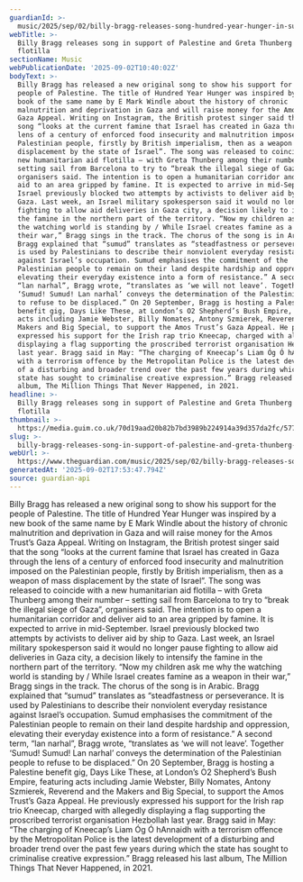 ```yaml
---
guardianId: >-
  music/2025/sep/02/billy-bragg-releases-song-hundred-year-hunger-in-support-of-palestine-and-aid-flotilla-greta-thunberg-gaza
webTitle: >-
  Billy Bragg releases song in support of Palestine and Greta Thunberg aid
  flotilla
sectionName: Music
webPublicationDate: '2025-09-02T10:40:02Z'
bodyText: >-
  Billy Bragg has released a new original song to show his support for the
  people of Palestine. The title of Hundred Year Hunger was inspired by a new
  book of the same name by E Mark Windle about the history of chronic
  malnutrition and deprivation in Gaza and will raise money for the Amos Trust’s
  Gaza Appeal. Writing on Instagram, the British protest singer said that the
  song “looks at the current famine that Israel has created in Gaza through the
  lens of a century of enforced food insecurity and malnutrition imposed on the
  Palestinian people, firstly by British imperialism, then as a weapon of mass
  displacement by the state of Israel”. The song was released to coincide with a
  new humanitarian aid flotilla – with Greta Thunberg among their number –
  setting sail from Barcelona to try to “break the illegal siege of Gaza”,
  organisers said. The intention is to open a humanitarian corridor and deliver
  aid to an area gripped by famine. It is expected to arrive in mid-September.
  Israel previously blocked two attempts by activists to deliver aid by ship to
  Gaza. Last week, an Israel military spokesperson said it would no longer pause
  fighting to allow aid deliveries in Gaza city, a decision likely to intensify
  the famine in the northern part of the territory. “Now my children ask me why
  the watching world is standing by / While Israel creates famine as a weapon in
  their war,” Bragg sings in the track. The chorus of the song is in Arabic.
  Bragg explained that “sumud” translates as “steadfastness or perseverance. It
  is used by Palestinians to describe their nonviolent everyday resistance
  against Israel’s occupation. Sumud emphasises the commitment of the
  Palestinian people to remain on their land despite hardship and oppression,
  elevating their everyday existence into a form of resistance.” A second term,
  “lan narhal”, Bragg wrote, “translates as ‘we will not leave’. Together
  ‘Sumud! Sumud! Lan narhal’ conveys the determination of the Palestinian people
  to refuse to be displaced.” On 20 September, Bragg is hosting a Palestine
  benefit gig, Days Like These, at London’s O2 Shepherd’s Bush Empire, featuring
  acts including Jamie Webster, Billy Nomates, Antony Szmierek, Reverend and the
  Makers and Big Special, to support the Amos Trust’s Gaza Appeal. He previously
  expressed his support for the Irish rap trio Kneecap, charged with allegedly
  displaying a flag supporting the proscribed terrorist organisation Hezbollah
  last year. Bragg said in May: “The charging of Kneecap’s Liam Óg Ó hAnnaidh
  with a terrorism offence by the Metropolitan Police is the latest development
  of a disturbing and broader trend over the past few years during which the
  state has sought to criminalise creative expression.” Bragg released his last
  album, The Million Things That Never Happened, in 2021.
headline: >-
  Billy Bragg releases song in support of Palestine and Greta Thunberg aid
  flotilla
thumbnail: >-
  https://media.guim.co.uk/70d19aad20b82b7bd3989b224914a39d357da2fc/577_0_5168_4137/500.jpg
slug: >-
  billy-bragg-releases-song-in-support-of-palestine-and-greta-thunberg-aid-flotilla
webUrl: >-
  https://www.theguardian.com/music/2025/sep/02/billy-bragg-releases-song-hundred-year-hunger-in-support-of-palestine-and-aid-flotilla-greta-thunberg-gaza
generatedAt: '2025-09-02T17:53:47.794Z'
source: guardian-api
---
```

Billy Bragg has released a new original song to show his support for the people of Palestine. The title of Hundred Year Hunger was inspired by a new book of the same name by E Mark Windle about the history of chronic malnutrition and deprivation in Gaza and will raise money for the Amos Trust’s Gaza Appeal. Writing on Instagram, the British protest singer said that the song “looks at the current famine that Israel has created in Gaza through the lens of a century of enforced food insecurity and malnutrition imposed on the Palestinian people, firstly by British imperialism, then as a weapon of mass displacement by the state of Israel”. The song was released to coincide with a new humanitarian aid flotilla – with Greta Thunberg among their number – setting sail from Barcelona to try to “break the illegal siege of Gaza”, organisers said. The intention is to open a humanitarian corridor and deliver aid to an area gripped by famine. It is expected to arrive in mid-September. Israel previously blocked two attempts by activists to deliver aid by ship to Gaza. Last week, an Israel military spokesperson said it would no longer pause fighting to allow aid deliveries in Gaza city, a decision likely to intensify the famine in the northern part of the territory. “Now my children ask me why the watching world is standing by / While Israel creates famine as a weapon in their war,” Bragg sings in the track. The chorus of the song is in Arabic. Bragg explained that “sumud” translates as “steadfastness or perseverance. It is used by Palestinians to describe their nonviolent everyday resistance against Israel’s occupation. Sumud emphasises the commitment of the Palestinian people to remain on their land despite hardship and oppression, elevating their everyday existence into a form of resistance.” A second term, “lan narhal”, Bragg wrote, “translates as ‘we will not leave’. Together ‘Sumud! Sumud! Lan narhal’ conveys the determination of the Palestinian people to refuse to be displaced.” On 20 September, Bragg is hosting a Palestine benefit gig, Days Like These, at London’s O2 Shepherd’s Bush Empire, featuring acts including Jamie Webster, Billy Nomates, Antony Szmierek, Reverend and the Makers and Big Special, to support the Amos Trust’s Gaza Appeal. He previously expressed his support for the Irish rap trio Kneecap, charged with allegedly displaying a flag supporting the proscribed terrorist organisation Hezbollah last year. Bragg said in May: “The charging of Kneecap’s Liam Óg Ó hAnnaidh with a terrorism offence by the Metropolitan Police is the latest development of a disturbing and broader trend over the past few years during which the state has sought to criminalise creative expression.” Bragg released his last album, The Million Things That Never Happened, in 2021.
